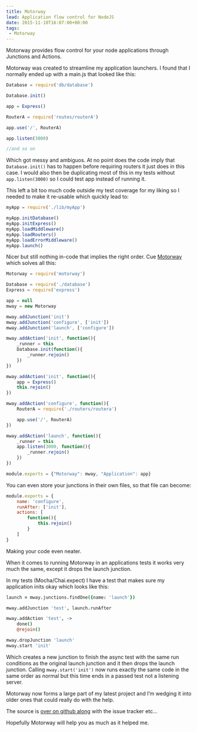 ```yaml
---
title: Motorway
lead: Application flow control for NodeJS
date: 2015-11-10T16:07:00+00:00
tags:
 - Motorway
---
```

Motorway provides flow control for your node applications through Junctions and Actions.

Motorway was created to streamline my application launchers. I found that I normally ended up with a main.js that looked like this:

```js
Database = require('db/database')

Database.init()

app = Express()

RouterA = require('routes/routerA')

app.use('/', RouterA)

app.listen(3000)

//and so on
```

Which got messy and ambiguos. At no point does the code imply that `Database.init()` has to happen before requiring routers it just does in this case. I would also then be duplicating most of this in my tests without `app.listen(3000)` so I could test app instead of running it.

This left a bit too much code outside my test coverage for my liking so I needed to make it re-usable which quickly lead to:

```js
myApp = require('./lib/myApp')

myApp.initDatabase()
myApp.initExpress()
myApp.loadMiddleware()
myApp.loadRouters()
myApp.loadErrorMiddleware()
myApp.launch()
```

Nicer but still nothing in-code that implies the right order. Cue [Motorway](https://github.com/Arcath/Motorway) which solves all this:

```js
Motorway = require('motorway')

Database = require('./database')
Express = require('express')

app = null
mway = new Motorway

mway.addJunction('init')
mway.addJunction('configure', ['init'])
mway.addJunction('launch', ['configure'])

mway.addAction('init', function(){
    _runner = this
    Database.init(function(){
        _runner.rejoin()
    })
})

mway.addAction('init', function(){
    app = Express()
    this.rejoin()
})

mway.addAction('configure', function(){
    RouterA = require('./routers/routera')

    app.use('/', RouterA)
})

mway.addAction('launch', function(){
    _runner = this
    app.listen(3000, function(){
        _runner.rejoin()
    })
})

module.exports = {"Motorway": mway, "Application": app}
```

You can even store your junctions in their own files, so that file can become:

```js
module.exports = {
    name: 'configure',
    runAfter: ['init'],
    actions: [
        function(){
            this.rejoin()
        }
    ]
}
```

Making your code even neater.

When it comes to running Motorway in an applications tests it works very much the same, except it drops the launch junction.

In my tests (Mocha/Chai.expect) I have a test that makes sure my application inits okay which looks like this:

```coffee
launch = mway.junctions.findOne({name: 'launch'})

mway.addJunction 'test', launch.runAfter

mway.addAction 'test', ->
    done()
    @rejoin()

mway.dropJunction 'launch'
mway.start 'init'
```

Which creates a new junction to finish the async test with the same run conditions as the original launch junction and it then drops the launch junction. Calling `mway.start('init')` now runs exactly the same code in the same order as normal but this time ends in a passed test not a listening server.

Motorway now forms a large part of my latest project and I’m wedging it into older ones that could really do with the help.

The source is [over on github along](https://github.com/Arcath/Motorway) with the issue tracker etc…

Hopefully Motorway will help you as much as it helped me.
